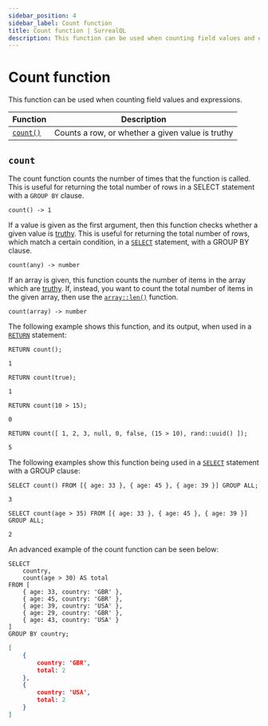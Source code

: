 ```yaml
---
sidebar_position: 4
sidebar_label: Count function
title: Count function | SurrealQL
description: This function can be used when counting field values and expressions.
---
```


# Count function

This function can be used when counting field values and expressions.

<table>
  <thead>
    <tr>
      <th scope="col">Function</th>
      <th scope="col">Description</th>
    </tr>
  </thead>
  <tbody>
    <tr>
      <td scope="row" data-label="Function"><a href="#count"><code>count()</code></a></td>
      <td scope="row" data-label="Description">Counts a row, or whether a given value is truthy</td>
    </tr>
  </tbody>
</table>

## `count`

The count function counts the number of times that the function is called. This is useful for returning the total number of rows in a SELECT statement with a `GROUP BY` clause.

```surql title="API DEFINITION"
count() -> 1
```
If a value is given as the first argument, then this function checks whether a given value is [truthy](/docs/surrealql/datamodel/values#values-and-truthiness). This is useful for returning the total number of rows, which match a certain condition, in a [`SELECT`](/docs/surrealql/statements/select) statement, with a GROUP BY clause.

```surql title="API DEFINITION"
count(any) -> number
```

If an array is given, this function counts the number of items in the array which are [truthy](/docs/surrealql/datamodel/values#values-and-truthiness). If, instead, you want to count the total number of items in the given array, then use the [`array::len()`](/docs/surrealql/functions/database/array#arraylen) function.

```surql title="API DEFINITION"
count(array) -> number
```
The following example shows this function, and its output, when used in a [`RETURN`](/docs/surrealql/statements/return) statement:

```surql 
RETURN count();

1
```
```surql
RETURN count(true);

1
```
```surql
RETURN count(10 > 15);

0
```
```surql
RETURN count([ 1, 2, 3, null, 0, false, (15 > 10), rand::uuid() ]);

5
```
The following examples show this function being used in a [`SELECT`](/docs/surrealql/statements/select) statement with a GROUP clause: 

```surql
SELECT count() FROM [{ age: 33 }, { age: 45 }, { age: 39 }] GROUP ALL;

3
```
```surql
SELECT count(age > 35) FROM [{ age: 33 }, { age: 45 }, { age: 39 }] GROUP ALL;

2
```
An advanced example of the count function can be seen below:

```surql
SELECT
	country,
	count(age > 30) AS total
FROM [
	{ age: 33, country: 'GBR' },
	{ age: 45, country: 'GBR' },
	{ age: 39, country: 'USA' },
	{ age: 29, country: 'GBR' },
	{ age: 43, country: 'USA' }
]
GROUP BY country;
```
```json
[
	{
		country: 'GBR',
		total: 2
	},
	{
		country: 'USA',
		total: 2
	}
]
```

<br /><br />
